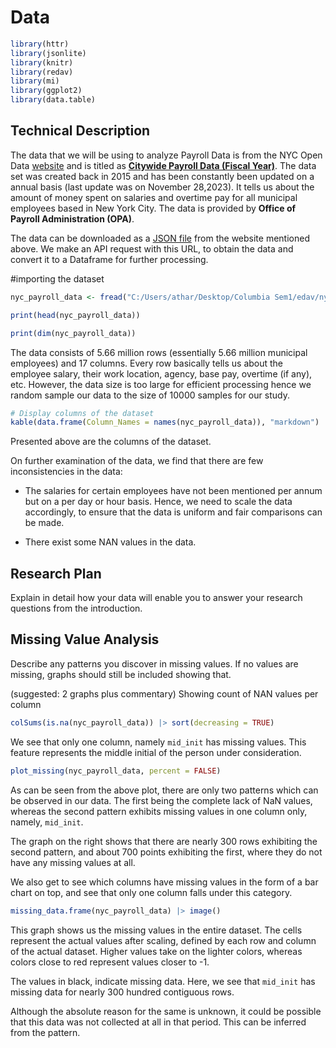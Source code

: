 # Data

```r
library(httr)
library(jsonlite)
library(knitr)
library(redav)
library(mi)
library(ggplot2)
library(data.table)
```

## Technical Description

The data that we will be using to analyze Payroll Data is from the NYC Open Data [website](https://opendata.cityofnewyork.us/) and is titled as  [**Citywide Payroll Data (Fiscal Year)**](https://data.cityofnewyork.us/City-Government/Citywide-Payroll-Data-Fiscal-Year-/k397-673e). The data set was created back in 2015 and has been constantly been updated on a annual basis (last update was on November 28,2023). It tells us about the amount of money spent on salaries and overtime pay for all municipal employees based in New York City. The data is provided by **Office of Payroll Administration (OPA)**. 

The data can be downloaded as a [JSON file](https://data.cityofnewyork.us/resource/k397-673e.json) from the website mentioned above. We make an API request with this URL, to obtain the data and convert it to a Dataframe for further processing.



#importing the dataset
```r

nyc_payroll_data <- fread("C:/Users/athar/Desktop/Columbia Sem1/edav/nyc_payroll_data.csv")

print(head(nyc_payroll_data))

```

```r
print(dim(nyc_payroll_data))

```


The data consists of 5.66 million rows (essentially 5.66 million municipal employees) and 17 columns. Every row basically tells us about the employee salary, their work location, agency, base pay, overtime (if any), etc. However, the data size is too large for efficient processing hence we random sample our data to the size of 10000 samples for our study.

```r
# Display columns of the dataset
kable(data.frame(Column_Names = names(nyc_payroll_data)), "markdown")

```

Presented above are the columns of the dataset.

On further examination of the data, we find that there are few inconsistencies in the data:

- The salaries for certain employees have not been mentioned per annum but on a per day or hour basis. Hence, we need to scale the data accordingly, to ensure that the data is uniform and fair comparisons can be made.

- There exist some NAN values in the data.

## Research Plan

Explain in detail how your data will enable you to answer your research questions from the introduction. 


## Missing Value Analysis

Describe any patterns you discover in missing values. If no values are missing, graphs should still be included showing that.

(suggested: 2 graphs plus commentary)
Showing count of NAN values per column

```r
colSums(is.na(nyc_payroll_data)) |> sort(decreasing = TRUE)
```

We see that only one column, namely `mid_init` has missing values. This feature represents the middle initial of the person under consideration. 

```r
plot_missing(nyc_payroll_data, percent = FALSE)
```

As can be seen from the above plot, there are only two patterns which can be observed in our data. The first being the complete lack of NaN values, whereas the second pattern exhibits missing values in one column only, namely, `mid_init`.

The graph on the right shows that there are nearly 300 rows exhibiting the second pattern, and about 700 points exhibiting the first, where they do not have any missing values at all.

We also get to see which columns have missing values in the form of a bar chart on top, and see that only one column falls under this category.

```r
missing_data.frame(nyc_payroll_data) |> image()
```


This graph shows us the missing values in the entire dataset. The cells represent the actual values after scaling, defined by each row and column of the actual dataset. Higher values take on the lighter colors, whereas colors close to red represent values closer to -1. 

The values in black, indicate missing data. Here, we see that `mid_init` has missing data for nearly 300 hundred contiguous rows.

Although the absolute reason for the same is unknown, it could be possible that this data was not collected at all in that period. This can be inferred from the pattern.
